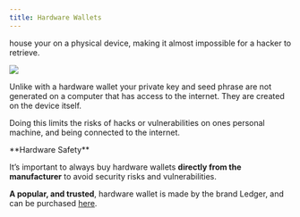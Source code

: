 ```yaml
---
title: Hardware Wallets
---
```


<Nutshell children="Hardware Wallets" glossaryEntry="content/glossary/hardware_wallet.mdx" />  house your <Nutshell children="private key" glossaryEntry="content/glossary/private_key.mdx" />  on a physical device, making it almost impossible for a hacker to retrieve.&#x20;

![](/assets/bit-ledgers-alt-stroage.jpg)

Unlike <Nutshell children="software wallets," glossaryEntry="content/glossary/software_wallet.mdx" />  with a hardware wallet your private key and seed phrase are not generated on a computer that has access to the internet. They are created on the device itself.&#x20;

Doing this limits the risks of hacks or vulnerabilities on ones personal machine, and being connected to the internet.&#x20;

\*\*Hardware Safety\*\*

It’s important to always buy hardware wallets **directly from the manufacturer** to avoid security risks and vulnerabilities.&#x20;

**A popular, and trusted**, hardware wallet is made by the brand Ledger, and can be purchased [here](https://www.ledger.com/).
